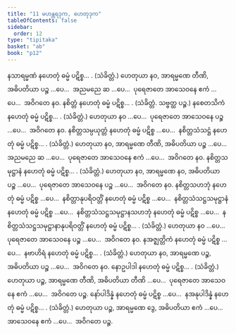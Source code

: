 ```yaml
---
title: "11 မဟန္တရဒုက, ဟေတုဒုက"
tableOfContents: false
sidebar:
  order: 12
type: "tipitaka"
basket: "ab"
book: "p12"
---
```



<DynamicBreadcrumb />

<Division number="30" book="p12" e="ch" v="40" p="167">

<Paragraph number="112" book="p12">
နသာရမ္မဏံ နဟေတုံ ဓမ္မံ ပဋိစ္စ… . (သံခိတ္တံ.)
</Paragraph>

<Paragraph number="113" book="p12">
ဟေတုယာ နဝ, အာရမ္မဏေ တီဏိ, အဓိပတိယာ ပဉ္စ …ပေ…  အညမညေ ဆ …ပေ…  ပုရေဇာတေ အာသေဝနေ ဧကံ …ပေ…  အဝိဂတေ နဝ.
</Paragraph>

</Division>
<Division number="31" book="p12" e="ch" v="40" p="167">

<Paragraph number="114" book="p12">
နစိတ္တံ နဟေတုံ ဓမ္မံ ပဋိစ္စ… . (သံခိတ္တံ. သဗ္ဗတ္ထ ပဉ္စ.)
</Paragraph>

<Paragraph number="115" book="p12">
နစေတသိကံ နဟေတုံ ဓမ္မံ ပဋိစ္စ… . (သံခိတ္တံ.) ဟေတုယာ နဝ …ပေ…  ပုရေဇာတေ အာသေဝနေ ပဉ္စ …ပေ…  အဝိဂတေ နဝ.
</Paragraph>

<Paragraph number="116" book="p12">
နစိတ္တသမ္ပယုတ္တံ နဟေတုံ ဓမ္မံ ပဋိစ္စ …ပေ…  နစိတ္တသံသဋ္ဌံ နဟေတုံ ဓမ္မံ ပဋိစ္စ… . (သံခိတ္တံ.) ဟေတုယာ နဝ, အာရမ္မဏေ တီဏိ, အဓိပတိယာ ပဉ္စ …ပေ…  အညမညေ ဆ …ပေ…  ပုရေဇာတေ အာသေဝနေ ဧကံ …ပေ…  အဝိဂတေ နဝ.
</Paragraph>

<Paragraph number="117" book="p12">
နစိတ္တသမုဋ္ဌာနံ နဟေတုံ ဓမ္မံ ပဋိစ္စ… . (သံခိတ္တံ.) ဟေတုယာ နဝ, အာရမ္မဏေ နဝ, အဓိပတိယာ ပဉ္စ …ပေ…  ပုရေဇာတေ အာသေဝနေ ပဉ္စ …ပေ…  အဝိဂတေ နဝ.
</Paragraph>

</Division>
<Division number="32" book="p12" e="ch" v="40" p="167">

<Paragraph number="118" book="p12">
နစိတ္တသဟဘုံ နဟေတုံ ဓမ္မံ ပဋိစ္စ …ပေ…  နစိတ္တာနုပရိဝတ္တိံ နဟေတုံ ဓမ္မံ ပဋိစ္စ …ပေ…  နစိတ္တသံသဋ္ဌသမုဋ္ဌာနံ နဟေတုံ ဓမ္မံ ပဋိစ္စ …ပေ…  နစိတ္တသံသဋ္ဌသမုဋ္ဌာနသဟဘုံ နဟေတုံ ဓမ္မံ ပဋိစ္စ …ပေ…  နစိတ္တသံသဋ္ဌသမုဋ္ဌာနာနုပရိဝတ္တိံ နဟေတုံ ဓမ္မံ ပဋိစ္စ… . (သံခိတ္တံ.) ဟေတုယာ နဝ …ပေ…  ပုရေဇာတေ အာသေဝနေ ပဉ္စ …ပေ…  အဝိဂတေ နဝ.
</Paragraph>

</Division>
<Division number="33" book="p12" e="ch" v="40" p="167">

<Paragraph number="119" book="p12">
နအဇ္ဈတ္တိကံ နဟေတုံ ဓမ္မံ ပဋိစ္စ …ပေ…  နဗာဟိရံ နဟေတုံ ဓမ္မံ ပဋိစ္စ… . (သံခိတ္တံ.) ဟေတုယာ နဝ, အာရမ္မဏေ ပဉ္စ, အဓိပတိယာ ပဉ္စ …ပေ…  အဝိဂတေ နဝ.
</Paragraph>

<Paragraph number="120" book="p12">
နောဥပါဒါ နဟေတုံ ဓမ္မံ ပဋိစ္စ… . (သံခိတ္တံ.) ဟေတုယာ ပဉ္စ, အာရမ္မဏေ တီဏိ, အဓိပတိယာ တီဏိ …ပေ…  ပုရေဇာတေ အာသေဝနေ ဧကံ …ပေ…  အဝိဂတေ ပဉ္စ.
</Paragraph>

</Division>
<Division number="34" book="p12" e="ch" v="40" p="167">

<Paragraph number="121" book="p12">
နော်ပါဒိန္နံ နဟေတုံ ဓမ္မံ ပဋိစ္စ …ပေ…  နအနုပါဒိန္နံ နဟေတုံ ဓမ္မံ ပဋိစ္စ… . (သံခိတ္တံ.)
</Paragraph>

<Paragraph number="122" book="p12">
ဟေတုယာ ပဉ္စ, အာရမ္မဏေ ဒွေ, အဓိပတိယာ ဧကံ …ပေ…  အာသေဝနေ ဧကံ …ပေ…  အဝိဂတေ ပဉ္စ.
</Paragraph>
</Division>